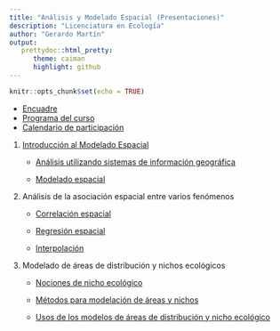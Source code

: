```yaml
---
title: "Análisis y Modelado Espacial (Presentaciones)"
description: "Licenciatura en Ecología"
author: "Gerardo Martín"
output:
   prettydoc::html_pretty:
      theme: caiman
      highlight: github
---
```


```r
knitr::opts_chunk$set(echo = TRUE)
```

- [Encuadre](Encuadre.pdf)
- [Programa del curso](Programa.pdf)
- [Calendario de participación](Calendario-participacion.pdf)
    
1. [Introducción al Modelado Espacial](Introduccion.pdf)

    - [Análisis utilizando sistemas de información geográfica](Unidad-1/Analisis-SIG.pdf)
    
    - [Modelado espacial](Unidad-1/Modelado-espacial.pdf)
          
2. Análisis de la asociación espacial entre varios fenómenos

    - [Correlación espacial](Unidad-2/Correlacion.pdf)
    
    - [Regresión espacial](Unidad-2/Regresion.pdf)
    
    - [Interpolación](Unidad-2/Interpolacion.pdf)
    
3. Modelado de áreas de distribución y nichos ecológicos

    - [Nociones de nicho ecológico](Unidad-3/Nociones.pdf)

    - [Métodos para modelación de áreas y nichos](Unidad-3/Metodos.pdf)
    
    - [Usos de los modelos de áreas de distribución y nicho ecológico](Unidad-3/Usos.pdf)
    
